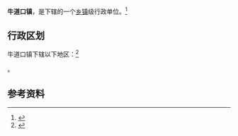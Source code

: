 {{中国乡级行政区|12/01/15/119/000}}

'''牛道口镇'''，是{{PRC admin/fullname|12/01/15/119/000|3}}下辖的一个[[乡镇|乡镇]]级行政单位。<ref>{{PRC admin/ref sgc|{{PRC admin/parent|12/01/15/119/000}}}}</ref>

== 行政区划 ==

牛道口镇下辖以下地区：<ref>{{PRC admin/ref sgc|12/01/15/119/000}}</ref>

{{PRC admin/children|12/01/15/119/000}}。

== 参考资料 ==

{{reflist}}

{{行政区划小作品}}
{{PRC admin/navcat|12/01/15/119/000}}